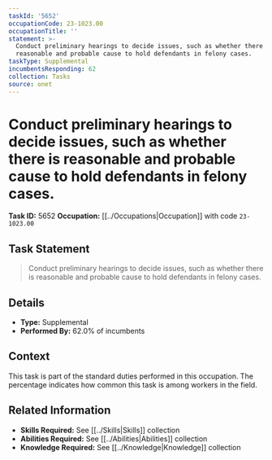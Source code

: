 ```yaml
---
taskId: '5652'
occupationCode: 23-1023.00
occupationTitle: ''
statement: >-
  Conduct preliminary hearings to decide issues, such as whether there is
  reasonable and probable cause to hold defendants in felony cases.
taskType: Supplemental
incumbentsResponding: 62
collection: Tasks
source: onet
---
```

# Conduct preliminary hearings to decide issues, such as whether there is reasonable and probable cause to hold defendants in felony cases.

**Task ID:** 5652
**Occupation:** [[../Occupations|Occupation]] with code `23-1023.00`

## Task Statement

> Conduct preliminary hearings to decide issues, such as whether there is reasonable and probable cause to hold defendants in felony cases.

## Details

- **Type:** Supplemental
- **Performed By:** 62.0% of incumbents

## Context

This task is part of the standard duties performed in this occupation. The percentage indicates how common this task is among workers in the field.

## Related Information

- **Skills Required:** See [[../Skills|Skills]] collection
- **Abilities Required:** See [[../Abilities|Abilities]] collection
- **Knowledge Required:** See [[../Knowledge|Knowledge]] collection
